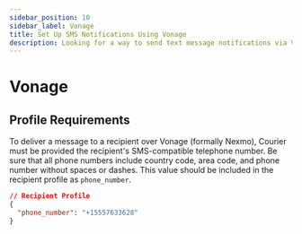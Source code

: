 ```yaml
---
sidebar_position: 10
sidebar_label: Vonage
title: Set Up SMS Notifications Using Vonage
description: Looking for a way to send text message notifications via Vonage? This step-by-step tutorial will show you how to integrate Vonage's API the easy way.
---
```


# Vonage

## Profile Requirements

To deliver a message to a recipient over Vonage (formally Nexmo), Courier must be provided the recipient's SMS-compatible telephone number. Be sure that all phone numbers include country code, area code, and phone number without spaces or dashes. This value should be included in the recipient profile as `phone_number`.

```json title=JSON
// Recipient Profile
{
  "phone_number": "+15557633628"
}
```
